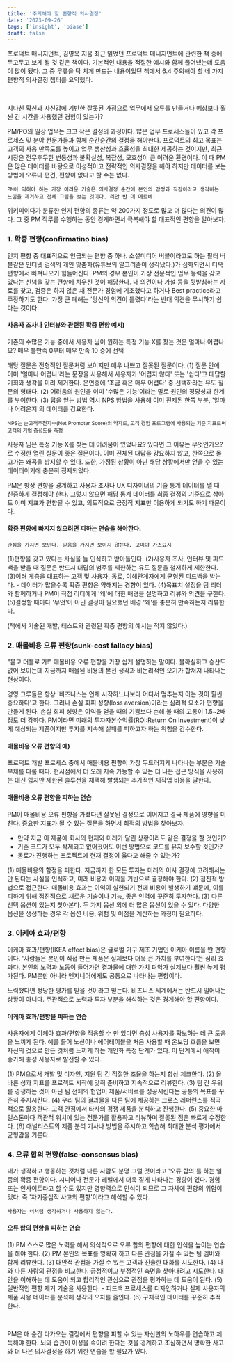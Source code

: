 ```yaml
---
title: '주의해야 할 편향적 의사결정'
date: '2023-09-26'
tags: ['insight', 'biase']
draft: false
---
```


프로덕트 매니지먼트, 김영욱 지음
최근 읽었던 프로덕트 매니지먼트에 관련한 책 중에 두고두고 보게 될 것 같은 책이다. 기본적인 내용을 적절한 예시와 함께 풀어냈는데 도움이 많이 됐다. 그 중 무릎을 탁 치게 만드는 내용이었던 책에서 6.4 주의해야 할 네 가지 편향적 의사결정 챕터를 요약했다.

<br />

지나친 확신과 자신감에 기반한 잘못된 가정으로 업무에서 오류를 만들거나 예상보다 훨씬 긴 시간을 사용했던 경험이 있는가?

PM/PO의 일상 업무는 크고 작은 결정의 과정이다. 많은 업무 프로세스들이 있고 각 프로세스 및 분야 전문가들과 함께 순간순간의 결정을 해야한다.
프로덕트의 최고 목표는 고객의 사용 만족도를 높이고 업무 생산성과 효율성을 최대한 제공하는 것이지만, 최근 시장은 전무후무한 변동성과 불확실성, 복잡성, 모호성이 큰 어려운 환경이다. 이 때 PM은 많은 데이터를 바탕으로 이성적이고 전략적인 의사결정을 해야 하지만 데이터를 보는 방법에 오류나 편견, 편향이 없다고 할 수는 없다.

`PM이 익혀야 하는 가장 어려운 기술은 의사결정 순간에 본인의 감정과 직감이라고 생각하는 느낌을 제거하고 전체 그림을 보는 것이다. 리안 반 데 메르베`

위키피이다가 분류한 인지 편향의 종류는 약 200가지 정도로 많고 더 많다는 의견이 많다. 그 중 PM 직무를 수행하는 동안 경계하면서 극복해야 할 대표적인 편향을 알아보자.

### 1. 확증 편향(confirmatino bias)

인지 편향 중 대표적으로 언급되는 편향 중 하나.
소셜미디어 버블이라고도 하는 필터 버블같은 인터넷 검색의 개인 맞춤화(유튜브의 알고리즘이 생각났다.)가 심화되면서 더욱 편향에서 빠져나오기 힘들어진다.
PM의 경우 본인이 가장 전문적인 업무 능력을 갖고 있다는 신념을 갖는 편향에 치우친 것이 해당한다. 내 의견이나 가설 등을 뒷받침하는 자료를 찾고, 검증은 하지 않은 채 전문가 경험에 기초했다고 하거나 Best practice라고 주장하기도 한다.
가장 큰 폐해는 '당신의 의견이 틀렸다'라는 반대 의견을 무시하기 쉽다는 것이다.

#### 사용자 조사나 인터뷰와 관련된 확증 편향 예시)

기존의 수많은 기능 중에서 사용자 님이 원하는 특정 기능 X를 찾는 것은 얼마나 어렵나요?
매우 불만족 0부터 매우 만족 10 중에 선택

해당 질문은 전형적인 질문처럼 보이지만 매우 나쁘고 잘못된 질문이다.
(1) 질문 안에 이미 '얼마나 어렵나'라는 문장을 사용해서 사용자가 '어렵지 않다' 또는 '쉽다'고 대답할 기회와 생각을 미리 제거한다. 은연중에 '조금 혹은 매우 어렵다' 중 선택하라는 유도 질문의 형태다.
(2) 어려움의 원인을 이미 '수많은 기능'이라는 말로 원인의 정당성과 한계를 부여한다.
(3) 답을 얻는 방법 역시 NPS 방법을 사용해 이미 전제된 한쪽 부분, '얼마나 어려운지'의 데이터를 강요한다.

<sub>
  NPS는 순고객추천지수(Net Promoter Score)의 약자로, 고객 경험 프로그램에 사용되는 기준 지표로써
  고객의 기업 충성도를 측정
</sub>

<br />

사용자 님은 특정 기능 X를 찾는 데 어려움이 있었나요? 있다면 그 이유는 무엇인가요? 로 수정한 열린 질문이 좋은 질문이다.
이미 전체된 대답을 강요하지 않고, 한쪽으로 몰고가는 왜곡을 방지할 수 있다. 또한, 가정된 상황이 아닌 해당 상황에서만 얻을 수 있는 데이터이기에 충분히 정제되었다.

PM은 항상 편향을 경계하고 사용자 조사나 UX 디자이너의 기술 통계 데이터를 낼 때 신중하게 결정해야 한다. 그렇지 않으면 해당 통계 데이터를 최종 결정의 기준으로 삼아도 이미 지표가 편향될 수 있고, 의도적으로 긍정적 지표만 이용하게 되기도 하기 때문이다.

#### 확증 편향에 빠지지 않으려면 피하는 연습을 해야한다.

`관심을 가지면 보인다. 믿음을 가지면 보이지 않는다. 고미야 가즈요시`

(1)편향을 갖고 있다는 사실을 늘 인식하고 받아들인다.
(2)사용자 조사, 인터뷰 및 피드백을 받을 때 질문은 반드시 대답의 범주를 제한하는 유도 질문을 철저하게 제한한다.
(3)여러 계층을 대표하는 고객 및 사용자, 동료, 이해관계자에게 균형된 피드백을 받는다. - 데이터가 많을수록 확증 편향은 약해지는 경향이 있다.
(4)목표치 설정을 팀 리더와 함께하거나 PM이 직접 리더에게 '왜'에 대한 배경을 설명하고 리뷰와 의견을 구한다.
(5)결정할 때마다 '무엇'이 아닌 결정이 필요했던 배경 '왜'를 충분히 만족하는지 리뷰한다.

(책에서 기술된 개발, 테스트와 관련된 확증 편향의 예시는 적지 않았다.)

### 2. 매몰비용 오류 편향(sunk-cost fallacy bias)

"묻고 더블로 가!"
매몰비용 오류 편향을 가장 쉽게 설명하는 말이다.
불확실하고 승산도 없어 보이는데 지금까지 매몰된 비용의 본전 생각과 비논리적인 오기가 합쳐져 나타나는 현상이다.

경영 그루들은 항상 '비즈니스는 언제 시작하느냐보다 어디서 멈추는지 아는 것이 훨씬 중요하다'고 한다. 그러나 손실 회피 성향(loss aversion)이라는 심리적 요소가 편향을 만들게 된다. 손실 회피 성향은 이익을 얻을 때의 기쁨보다 손해 볼 때의 고통이 1.5~2배 정도 더 강하다. PM이라면 미래의 투자자본수익률(ROI:Return On Investment)이 낮게 예상되는 제품이지만 투자를 지속해 실패를 피하고자 하는 위험을 감수한다.

#### 매몰비용 오류 편향의 예)

프로덕트 개발 프로세스 중에서 매몰비용 편향이 가장 두드러지게 나타나는 부분은 기술 부채를 다룰 때다. 현시점에서 더 오래 지속 가능할 수 있는 더 나은 접근 방식을 사용하는 대신 쉽지만 제한된 솔루션을 채택해 발생되는 추가적인 재작업 비용을 말한다.

#### 매몰비용 오류 편향을 피하는 연습

PM이 매몰비용 오류 편향을 가졌다면 잘못된 결정으로 이어지고 결국 제품에 영향을 미친다. 중요한 지표가 될 수 있는 질문을 하면서 최적의 방법을 찾아보자.

- 만약 지금 이 제품에 회사의 현재와 미래가 달린 상황이라도 같은 결정을 할 것인가?
- 기존 코드가 모두 삭제되고 없어졌어도 이런 방법으로 코드를 유지 보수할 것인가?
- 동료가 진행하는 프로젝트에 현재 결정이 옳다고 해줄 수 있는가?

(1) 매몰비용의 함정을 피한다. 지금까지 한 모든 투자는 미래의 이사 결정에 고려해서는 안 된다는 사실을 인식하고, 미래 비용과 이익을 기반으로 결정해야 한다.
(2) 점진적 방법으로 접근한다. 매몰비용 효과는 이익이 실현되기 전에 비용이 발생하기 떄문에, 이를 피하기 위해 점진적으로 새로운 기술이나 기능, 좋은 인력에 꾸준히 투자한다.
(3) 다른 선택 옵션이 있는지 찾아본다. 두 가지 옵션 외에 더 많은 옵션이 있을 수 있다. 다양한 옵션을 생성하는 경우 각 옵션 비용, 위험 및 이점을 계산하는 과정이 필요하다.

### 3. 이케아 효과/편향

이케아 효과/편향(IKEA effect bias)은 글로벌 가구 제조 기업인 이케아 이름을 딴 편향이다. '사람들은 본인이 직접 만든 제품은 실제보다 더욱 큰 가치를 부여한다'는 심리 효과다. 본인의 노력과 노동이 들어가면 결과물에 대한 가치 펴악가 실제보다 훨씬 높게 평가된다. PM뿐만 아니라 엔지니어에게도 공통으로 나타나는 편향이다.

노력했다면 정당한 평가를 받을 것이라고 믿는다. 비즈니스 세계에서는 반드시 일어나는 상황이 아니다. 주관적으로 노력과 투자 부분을 해석하는 것은 경계해야 할 편향이다.

#### 이케아 효과/편향을 피하는 연습

사용자에게 이케아 효과/편향을 적용할 수 만 있다면 충성 사용자를 확보하는 데 큰 도움을 느끼게 된다. 예를 들어 노션이나 에어테이블을 처음 사용할 때 온보딩 흐름을 보면 자신의 것으로 만든 것처럼 느끼게 하는 개인화 특정 단계가 있다. 이 단계에서 애착이 증가해 충성 사용자로 발전할 수 있다.

(1) PM으로서 개발 및 디자인, 지원 팀 간 적절한 조율을 하는지 항상 체크한다.
(2) 올바른 성과 지표를 프로젝트 시작에 맞춰 준비하고 지속적으로 리뷰한다.
(3) 팀 간 우위를 경쟁하는 것이 아닌 팀 전체의 협업이 제품/서비르를 성공시킨다는 공통의 목표를 꾸준히 주지시킨다.
(4) 우리 팀의 결과물을 다른 팀에 제공하는 크로스 레퍼런스를 적극적으로 활용한다. 고객 관점에서 타사의 경쟁 제품을 분석하고 진행한다.
(5) 중요한 마일스톤마다 객관적 위치에 있는 전문가를 활용하고 리뷰하며 잘못된 점은 빠르게 수정한다.
(6) 애널리스트의 제품 분석 기사나 방법을 주시하고 학습해 최대한 분석 평가에서 균형감을 기른다.

### 4. 오류 합의 편향(false-consensus bias)

내가 생각하고 행동하는 것처럼 다른 사람도 분명 그럴 것이라고 '오류 합의'를 하는 일종의 확증 편향이다. 시니어나 전문가 레벨에서 더욱 짙게 나타나는 경향이 있다. 경험 또는 인사이트라고 할 수도 있지만 영향력으로 인식이 되므로 그 자체에 편향의 위험이 있다. 즉 '자기중심적 사고의 편향'이라고 해석할 수 있다.

`사용자는 너처럼 생각하거나 사용하지 않는다.`

#### 오류 합의 편향을 피하는 연습

(1) PM 스스로 많은 노력을 해서 의식적으로 오류 합의 편향에 대한 인식을 높이는 연습을 해야 한다.
(2) PM 본인의 목표를 명확히 하고 다른 관점을 가질 수 있는 팀 멤버와 함께 리뷰한다.
(3) 대안적 관점을 가질 수 있는 고객과 진솔한 대화를 시도한다.
(4) 나와 다른 사람의 관점을 비교한다. 긍정적이고 부정적인 측면을 찾아내려고 시도한다. 대안을 이해하는 데 도움이 되고 합리적인 관심으로 관점을 평가하는 데 도움이 된다.
(5) 일반적인 편향 제거 기술을 사용한다. - 피드백 프로세스를 디자인하거나 실제 사용자의 제품 사용 데이터를 분석해 생각의 오차를 줄인다.
(6) 구체적인 데이터를 꾸준히 추적한다.

<br />

PM은 매 순간 다가오는 결정에서 편향을 피할 수 있는 자신만의 노하우를 연습하고 체득해야 한다. 뇌와 습관이 이성을 속이려 한다는 것을 경계하고 조심하면서 명확한 사고와 더 나은 의사결정을 하기 위한 연습을 할 필요가 있다.
